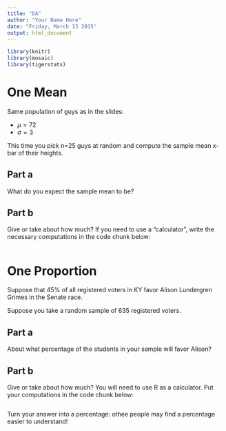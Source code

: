 ```yaml
---
title: "DA"
author: "Your Name Here"
date: "Friday, March 13 2015"
output: html_document
---
```


```r
library(knitr)
library(mosaic)
library(tigerstats)
```

# One Mean

Same population of guys as in the slides:

* $\mu =72$
* $\sigma =3$

This time you pick n=25 guys at random and compute the sample mean x-bar of their heights.


## Part a

What do you expect the sample mean to be? 


## Part b

Give or take about how much?  If you need to use a "calculator", write the necessary computations in the code chunk below:

```r

```

# One Proportion



Suppose that 45% of all registered voters in KY favor Alison Lundergren Grimes in the Senate race.

Suppose you take a random sample of 635 registered voters.

## Part a

About what percentage of the students in your sample will favor Alison? 

## Part b

Give or take about how much?  You will need to use R as a calculator.  Put your computations in the code chunk below:

```r

```

Turn your answer into a percentage:  othee people may find a percentage easier to understand!


